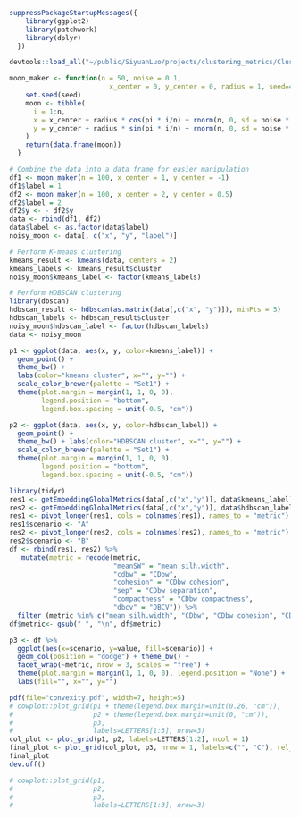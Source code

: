 ```r
suppressPackageStartupMessages({
    library(ggplot2)
    library(patchwork)
    library(dplyr)
  })
```

```r
devtools::load_all("~/public/SiyuanLuo/projects/clustering_metrics/ClusteringMetrics")
```

```r
moon_maker <- function(n = 50, noise = 0.1,
                         x_center = 0, y_center = 0, radius = 1, seed=42) {
    set.seed(seed)
    moon <- tibble(
      i = 1:n,
      x = x_center + radius * cos(pi * i/n) + rnorm(n, 0, sd = noise * radius),
      y = y_center + radius * sin(pi * i/n) + rnorm(n, 0, sd = noise * radius),
    )
    return(data.frame(moon))
  }
```

```r
# Combine the data into a data frame for easier manipulation
df1 <- moon_maker(n = 100, x_center = 1, y_center = -1)
df1$label = 1
df2 <- moon_maker(n = 100, x_center = 2, y_center = 0.5)
df2$label = 2
df2$y <- - df2$y
data <- rbind(df1, df2)
data$label <- as.factor(data$label)
noisy_moon <- data[, c("x", "y", "label")]

# Perform K-means clustering
kmeans_result <- kmeans(data, centers = 2)
kmeans_labels <- kmeans_result$cluster
noisy_moon$kmeans_label <- factor(kmeans_labels)

# Perform HDBSCAN clustering
library(dbscan)
hdbscan_result <- hdbscan(as.matrix(data[,c("x", "y")]), minPts = 5)
hdbscan_labels <- hdbscan_result$cluster
noisy_moon$hdbscan_label <- factor(hdbscan_labels)
data <- noisy_moon
```

```r
p1 <- ggplot(data, aes(x, y, color=kmeans_label)) + 
  geom_point() +
  theme_bw() + 
  labs(color="kmeans cluster", x="", y="") + 
  scale_color_brewer(palette = "Set1") + 
  theme(plot.margin = margin(1, 1, 0, 0), 
        legend.position = "bottom",
        legend.box.spacing = unit(-0.5, "cm"))

p2 <- ggplot(data, aes(x, y, color=hdbscan_label)) + 
  geom_point() +
  theme_bw() + labs(color="HDBSCAN cluster", x="", y="") + 
  scale_color_brewer(palette = "Set1") + 
  theme(plot.margin = margin(1, 1, 0, 0), 
        legend.position = "bottom",
        legend.box.spacing = unit(-0.5, "cm"))
```

```r
library(tidyr)
res1 <- getEmbeddingGlobalMetrics(data[,c("x","y")], data$kmeans_label)
res2 <- getEmbeddingGlobalMetrics(data[,c("x","y")], data$hdbscan_label)
res1 <- pivot_longer(res1, cols = colnames(res1), names_to = "metric")
res1$scenario <- "A"
res2 <- pivot_longer(res2, cols = colnames(res2), names_to = "metric")
res2$scenario <- "B"
df <- rbind(res1, res2) %>% 
   mutate(metric = recode(metric, 
                          "meanSW" = "mean silh.width", 
                          "cdbw" = "CDbw", 
                          "cohesion" = "CDbw cohesion",
                          "sep" = "CDbw separation",
                          "compactness" = "CDbw compactness",
                          "dbcv" = "DBCV")) %>% 
  filter (metric %in% c("mean silh.width", "CDbw", "CDbw cohesion", "CDbw separation", "CDbw compactness", "DBCV")) 
df$metric<- gsub(" ", "\n", df$metric)

p3 <- df %>% 
  ggplot(aes(x=scenario, y=value, fill=scenario)) + 
  geom_col(position = "dodge") + theme_bw() + 
  facet_wrap(~metric, nrow = 3, scales = "free") +
  theme(plot.margin = margin(1, 1, 0, 0), legend.position = "None") + 
  labs(fill="", x="", y="")
```


```r
pdf(file="convexity.pdf", width=7, height=5)
# cowplot::plot_grid(p1 + theme(legend.box.margin=unit(0.26, "cm")), 
#                    p2 + theme(legend.box.margin=unit(0, "cm")), 
#                    p3,  
#                    labels=LETTERS[1:3], nrow=3)
col_plot <- plot_grid(p1, p2, labels=LETTERS[1:2], ncol = 1)
final_plot <- plot_grid(col_plot, p3, nrow = 1, labels=c("", "C"), rel_widths = c(1, 0.6))
final_plot
dev.off()
```


```r
# cowplot::plot_grid(p1, 
#                    p2, 
#                    p3,  
#                    labels=LETTERS[1:3], nrow=3)
```



